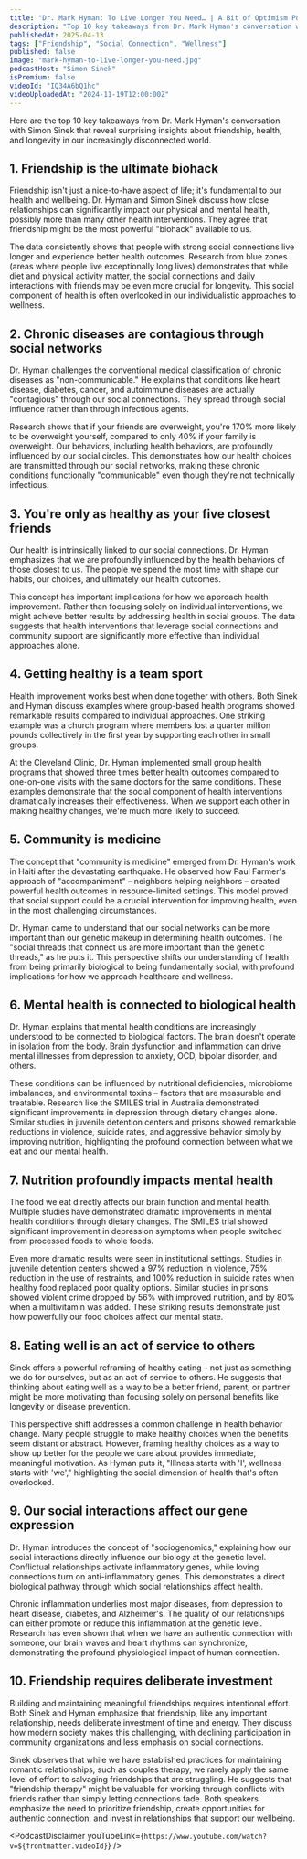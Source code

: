 ```yaml
---
title: "Dr. Mark Hyman: To Live Longer You Need… | A Bit of Optimism Podcast"
description: "Top 10 key takeaways from Dr. Mark Hyman's conversation with Simon Sinek that reveal surprising insights about friendship, health, and longevity in our increasingly disconnected world."
publishedAt: 2025-04-13
tags: ["Friendship", "Social Connection", "Wellness"]
published: false
image: "mark-hyman-to-live-longer-you-need.jpg"
podcastHost: "Simon Sinek"
isPremium: false
videoId: "IQ34A6bQ1hc"
videoUploadedAt: "2024-11-19T12:00:00Z"
---
```



<PodcastSummaryPageLayout frontmatter={frontmatter}>

Here are the top 10 key takeaways from Dr. Mark Hyman's conversation with Simon Sinek that reveal surprising insights about friendship, health, and longevity in our increasingly disconnected world.

## 1. Friendship is the ultimate biohack

Friendship isn't just a nice-to-have aspect of life; it's fundamental to our health and wellbeing. Dr. Hyman and Simon Sinek discuss how close relationships can significantly impact our physical and mental health, possibly more than many other health interventions. They agree that friendship might be the most powerful "biohack" available to us.

The data consistently shows that people with strong social connections live longer and experience better health outcomes. Research from blue zones (areas where people live exceptionally long lives) demonstrates that while diet and physical activity matter, the social connections and daily interactions with friends may be even more crucial for longevity. This social component of health is often overlooked in our individualistic approaches to wellness.

## 2. Chronic diseases are contagious through social networks

Dr. Hyman challenges the conventional medical classification of chronic diseases as "non-communicable." He explains that conditions like heart disease, diabetes, cancer, and autoimmune diseases are actually "contagious" through our social connections. They spread through social influence rather than through infectious agents.

Research shows that if your friends are overweight, you're 170% more likely to be overweight yourself, compared to only 40% if your family is overweight. Our behaviors, including health behaviors, are profoundly influenced by our social circles. This demonstrates how our health choices are transmitted through our social networks, making these chronic conditions functionally "communicable" even though they're not technically infectious.

## 3. You're only as healthy as your five closest friends

Our health is intrinsically linked to our social connections. Dr. Hyman emphasizes that we are profoundly influenced by the health behaviors of those closest to us. The people we spend the most time with shape our habits, our choices, and ultimately our health outcomes.

This concept has important implications for how we approach health improvement. Rather than focusing solely on individual interventions, we might achieve better results by addressing health in social groups. The data suggests that health interventions that leverage social connections and community support are significantly more effective than individual approaches alone.

## 4. Getting healthy is a team sport

Health improvement works best when done together with others. Both Sinek and Hyman discuss examples where group-based health programs showed remarkable results compared to individual approaches. One striking example was a church program where members lost a quarter million pounds collectively in the first year by supporting each other in small groups.

At the Cleveland Clinic, Dr. Hyman implemented small group health programs that showed three times better health outcomes compared to one-on-one visits with the same doctors for the same conditions. These examples demonstrate that the social component of health interventions dramatically increases their effectiveness. When we support each other in making healthy changes, we're much more likely to succeed.

## 5. Community is medicine

The concept that "community is medicine" emerged from Dr. Hyman's work in Haiti after the devastating earthquake. He observed how Paul Farmer's approach of "accompaniment" – neighbors helping neighbors – created powerful health outcomes in resource-limited settings. This model proved that social support could be a crucial intervention for improving health, even in the most challenging circumstances.

Dr. Hyman came to understand that our social networks can be more important than our genetic makeup in determining health outcomes. The "social threads that connect us are more important than the genetic threads," as he puts it. This perspective shifts our understanding of health from being primarily biological to being fundamentally social, with profound implications for how we approach healthcare and wellness.

## 6. Mental health is connected to biological health

Dr. Hyman explains that mental health conditions are increasingly understood to be connected to biological factors. The brain doesn't operate in isolation from the body. Brain dysfunction and inflammation can drive mental illnesses from depression to anxiety, OCD, bipolar disorder, and others.

These conditions can be influenced by nutritional deficiencies, microbiome imbalances, and environmental toxins – factors that are measurable and treatable. Research like the SMILES trial in Australia demonstrated significant improvements in depression through dietary changes alone. Similar studies in juvenile detention centers and prisons showed remarkable reductions in violence, suicide rates, and aggressive behavior simply by improving nutrition, highlighting the profound connection between what we eat and our mental health.

## 7. Nutrition profoundly impacts mental health

The food we eat directly affects our brain function and mental health. Multiple studies have demonstrated dramatic improvements in mental health conditions through dietary changes. The SMILES trial showed significant improvement in depression symptoms when people switched from processed foods to whole foods.

Even more dramatic results were seen in institutional settings. Studies in juvenile detention centers showed a 97% reduction in violence, 75% reduction in the use of restraints, and 100% reduction in suicide rates when healthy food replaced poor quality options. Similar studies in prisons showed violent crime dropped by 56% with improved nutrition, and by 80% when a multivitamin was added. These striking results demonstrate just how powerfully our food choices affect our mental state.

## 8. Eating well is an act of service to others

Sinek offers a powerful reframing of healthy eating – not just as something we do for ourselves, but as an act of service to others. He suggests that thinking about eating well as a way to be a better friend, parent, or partner might be more motivating than focusing solely on personal benefits like longevity or disease prevention.

This perspective shift addresses a common challenge in health behavior change. Many people struggle to make healthy choices when the benefits seem distant or abstract. However, framing healthy choices as a way to show up better for the people we care about provides immediate, meaningful motivation. As Hyman puts it, "Illness starts with 'I', wellness starts with 'we'," highlighting the social dimension of health that's often overlooked.

## 9. Our social interactions affect our gene expression

Dr. Hyman introduces the concept of "sociogenomics," explaining how our social interactions directly influence our biology at the genetic level. Conflictual relationships activate inflammatory genes, while loving connections turn on anti-inflammatory genes. This demonstrates a direct biological pathway through which social relationships affect health.

Chronic inflammation underlies most major diseases, from depression to heart disease, diabetes, and Alzheimer's. The quality of our relationships can either promote or reduce this inflammation at the genetic level. Research has even shown that when we have an authentic connection with someone, our brain waves and heart rhythms can synchronize, demonstrating the profound physiological impact of human connection.

## 10. Friendship requires deliberate investment

Building and maintaining meaningful friendships requires intentional effort. Both Sinek and Hyman emphasize that friendship, like any important relationship, needs deliberate investment of time and energy. They discuss how modern society makes this challenging, with declining participation in community organizations and less emphasis on social connections.

Sinek observes that while we have established practices for maintaining romantic relationships, such as couples therapy, we rarely apply the same level of effort to salvaging friendships that are struggling. He suggests that "friendship therapy" might be valuable for working through conflicts with friends rather than simply letting connections fade. Both speakers emphasize the need to prioritize friendship, create opportunities for authentic connection, and invest in relationships that support our wellbeing.

<PodcastDisclaimer
  youTubeLink={`https://www.youtube.com/watch?v=${frontmatter.videoId}`}
/>

</PodcastSummaryPageLayout>
